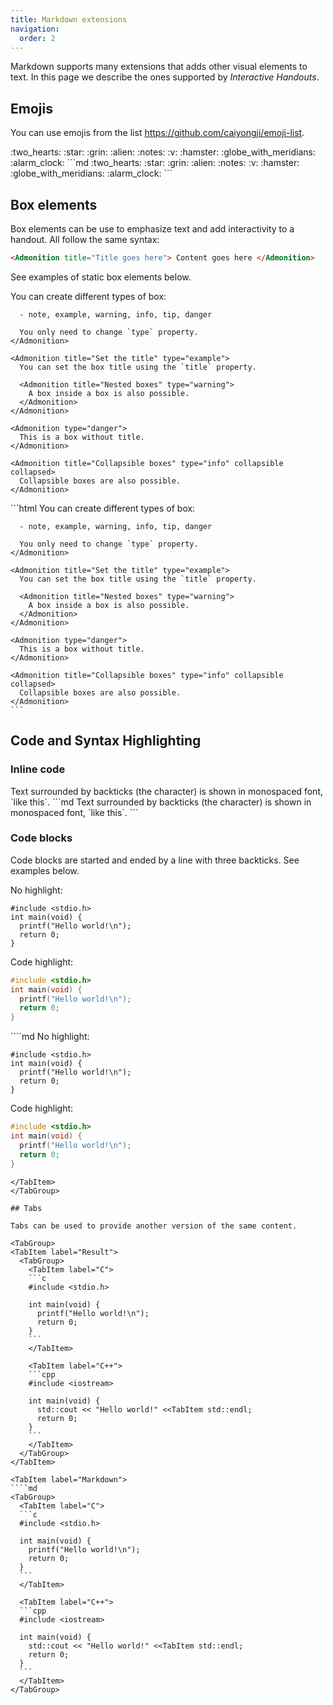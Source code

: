 ```yaml
---
title: Markdown extensions
navigation:
  order: 2
---
```


Markdown supports many extensions that adds other visual elements to text. In this page we describe the ones supported by _Interactive Handouts_.

## Emojis

You can use emojis from the list https://github.com/caiyongji/emoji-list.

<TabGroup>
  <TabItem label="Result">
  :two_hearts: :star: :grin: :alien: :notes: :v: :hamster: :globe_with_meridians: :alarm_clock:
  </TabItem>

  <TabItem label="Markdown">
  ```md
  :two_hearts: :star: :grin: :alien: :notes: :v: :hamster: :globe_with_meridians: :alarm_clock:
  ```
  </TabItem>
</TabGroup>

## Box elements

Box elements can be use to emphasize text and add interactivity to a handout. All follow the same syntax:

```html
<Admonition title="Title goes here"> Content goes here </Admonition>
```

See examples of static box elements below.

<TabGroup>
  <TabItem label="Result">
    <Admonition title="Note" type="note">
      You can create different types of box:

      - note, example, warning, info, tip, danger

      You only need to change `type` property.
    </Admonition>

    <Admonition title="Set the title" type="example">
      You can set the box title using the `title` property.

      <Admonition title="Nested boxes" type="warning">
        A box inside a box is also possible.
      </Admonition>
    </Admonition>

    <Admonition type="danger">
      This is a box without title.
    </Admonition>

    <Admonition title="Collapsible boxes" type="info" collapsible collapsed>
      Collapsible boxes are also possible.
    </Admonition>

  </TabItem>

  <TabItem label="Markdown">
    ```html
    <Admonition title="Note" type="note">
      You can create different types of box:

      - note, example, warning, info, tip, danger

      You only need to change `type` property.
    </Admonition>

    <Admonition title="Set the title" type="example">
      You can set the box title using the `title` property.

      <Admonition title="Nested boxes" type="warning">
        A box inside a box is also possible.
      </Admonition>
    </Admonition>

    <Admonition type="danger">
      This is a box without title.
    </Admonition>

    <Admonition title="Collapsible boxes" type="info" collapsible collapsed>
      Collapsible boxes are also possible.
    </Admonition>
    ```

  </TabItem>
</TabGroup>

## Code and Syntax Highlighting

### Inline code

<TabGroup>
  <TabItem label="Result">
  Text surrounded by backticks (the character) is shown in monospaced font, `like this`.
  </TabItem>

  <TabItem label="Markdown">
  ```md
  Text surrounded by backticks (the character) is shown in monospaced font, `like this`.
  ```
  </TabItem>
</TabGroup>

### Code blocks

Code blocks are started and ended by a line with three backticks. See examples below.

<TabGroup>
  <TabItem label="Result">
  No highlight:

```
#include <stdio.h>
int main(void) {
  printf("Hello world!\n");
  return 0;
}
```

Code highlight:

```c
#include <stdio.h>
int main(void) {
  printf("Hello world!\n");
  return 0;
}
```

  </TabItem>

  <TabItem label="Markdown">
  ````md
  No highlight:

```
#include <stdio.h>
int main(void) {
  printf("Hello world!\n");
  return 0;
}
```

Code highlight:

```c
#include <stdio.h>
int main(void) {
  printf("Hello world!\n");
  return 0;
}
```

`````
</TabItem>
</TabGroup>

## Tabs

Tabs can be used to provide another version of the same content.

<TabGroup>
<TabItem label="Result">
  <TabGroup>
    <TabItem label="C">
    ```c
    #include <stdio.h>

    int main(void) {
      printf("Hello world!\n");
      return 0;
    }
    ```
    </TabItem>

    <TabItem label="C++">
    ```cpp
    #include <iostream>

    int main(void) {
      std::cout << "Hello world!" <<TabItem std::endl;
      return 0;
    }
    ```
    </TabItem>
  </TabGroup>
</TabItem>

<TabItem label="Markdown">
````md
<TabGroup>
  <TabItem label="C">
  ```c
  #include <stdio.h>

  int main(void) {
    printf("Hello world!\n");
    return 0;
  }
  ```
  </TabItem>

  <TabItem label="C++">
  ```cpp
  #include <iostream>

  int main(void) {
    std::cout << "Hello world!" <<TabItem std::endl;
    return 0;
  }
  ```
  </TabItem>
</TabGroup>
`````

  </TabItem>
</TabGroup>
